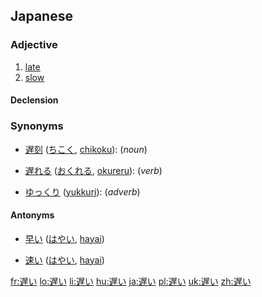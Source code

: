 ==Japanese==
{{ja-kanjitab|遅}}

===Adjective===
{{ja-adj|kk|decl=i|hira=おそい|rom=osoi}}

# [[late]]
# [[slow]]

====Declension====
{{ja-i|遅|おそ|oso}}

===Synonyms===
* {{sense|late coming}} [[遅刻]] ([[ちこく]], [[chikoku]]): (''noun'') 
* {{sense|[[postpone]], go late, come late}} [[遅れる]] ([[おくれる]], [[okureru]]): (''verb'') 
* {{sense|slowly}} [[ゆっくり]] ([[yukkuri]]): (''adverb'') 

====Antonyms====
* {{sense|early}} [[早い]] ([[はやい]], [[hayai]])
* {{sense|fast}} [[速い]] ([[はやい]], [[hayai]]) 

[[fr:遅い]]
[[lo:遅い]]
[[li:遅い]]
[[hu:遅い]]
[[ja:遅い]]
[[pl:遅い]]
[[uk:遅い]]
[[zh:遅い]]